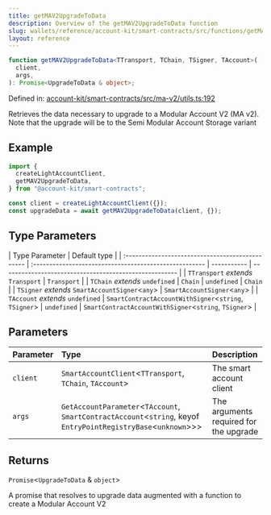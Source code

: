 ```yaml
---
title: getMAV2UpgradeToData
description: Overview of the getMAV2UpgradeToData function
slug: wallets/reference/account-kit/smart-contracts/src/functions/getMAV2UpgradeToData
layout: reference
---
```


```ts
function getMAV2UpgradeToData<TTransport, TChain, TSigner, TAccount>(
  client,
  args,
): Promise<UpgradeToData & object>;
```

Defined in: [account-kit/smart-contracts/src/ma-v2/utils.ts:192](https://github.com/alchemyplatform/aa-sdk/blob/923a52171f7246172caf350853843e6680197da9/account-kit/smart-contracts/src/ma-v2/utils.ts#L192)

Retrieves the data necessary to upgrade to a Modular Account V2 (MA v2).
Note that the upgrade will be to the Semi Modular Account Storage variant

## Example

```ts
import {
  createLightAccountClient,
  getMAV2UpgradeToData,
} from "@account-kit/smart-contracts";

const client = createLightAccountClient({});
const upgradeData = await getMAV2UpgradeToData(client, {});
```

## Type Parameters

| Type Parameter                                   | Default type                                           |
| :----------------------------------------------- | :----------------------------------------------------- | ----------- | ------------------------------------------------------ |
| `TTransport` _extends_ `Transport`               | `Transport`                                            |
| `TChain` _extends_ `undefined`                   | `Chain`                                                | `undefined` | `Chain`                                                |
| `TSigner` _extends_ `SmartAccountSigner`\<`any`> | `SmartAccountSigner`\<`any`>                           |
| `TAccount` _extends_ `undefined`                 | `SmartContractAccountWithSigner`\<`string`, `TSigner`> | `undefined` | `SmartContractAccountWithSigner`\<`string`, `TSigner`> |

## Parameters

| Parameter | Type                                                                                                              | Description                            |
| :-------- | :---------------------------------------------------------------------------------------------------------------- | :------------------------------------- |
| `client`  | `SmartAccountClient`\<`TTransport`, `TChain`, `TAccount`>                                                         | The smart account client               |
| `args`    | `GetAccountParameter`\<`TAccount`, `SmartContractAccount`\<`string`, keyof `EntryPointRegistryBase`\<`unknown`>>> | The arguments required for the upgrade |

## Returns

`Promise`\<`UpgradeToData` & `object`>

A promise that resolves to upgrade data augmented with a function to create a Modular Account V2
